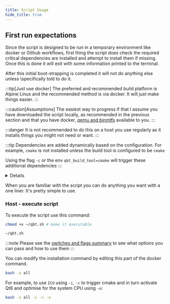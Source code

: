 ```yaml
---
title: Script Usage
hide_title: true
---
```



## First run expectations

Since the script is designed to be run in a temporary environment like docker or Github workflows, first thing the script does check the required critical dependencies are installed and attempt to install them if missing. Once this is done it will exit with some information printed to the terminal.

After this initial boot-strapping is completed it will not do anything else unless \specifically told to do it.

:::tip[Just use docker]
The preferred and recommended build platform is Alpine Linux and the recommended method is via docker. It will just make things easier.
:::

:::caution[Assumptions]
The easiest way to progress if that I assume you have downloaded the script locally, as recommended in the previous section and that you have docker, [qemu and binmtfs](glossary/qemu) available to you.
:::

:::danger
It is not recommended to do this on a host you use regularly as it installs things you might not need or want.
:::

<Advanced client:only>

:::tip
Dependencies are added dynamically based on the configuration. For example, `cmake` is not installed unless the build tool is configured to be `cmake`

Using the flag `-c` or the env `qbt_build_tool=cmake` will trigger these additional dependencies
:::
</Advanced>

<Details summary="What to expect" client:only="react">![](/astro-starlight/docs_images/script_usage/1.png)</Details>

When you are familiar with the script you can do anything you want with a one liner. It's pretty simple to use.

### Host - execute script

To execute the script use this command:

```bash
chmod +x ~/qbt.sh # make it executable
```

```bash
~/qbt.sh
```

<Advanced client:only>

:::note
Please see the [switches and flags summary](./build-help?id=switches-and-flags-summarised) to see what options you can pass and how to use them
:::

You can modify the installation command by editing this part of the docker command.

```bash
bash -s all
```

For example, to use `ICU` using `-i`, `-c` to trigger cmake and in turn activate Qt6 and optimise for the system CPU using `-o`:

```bash
bash -s all -i -c -o
```

</Advanced>

